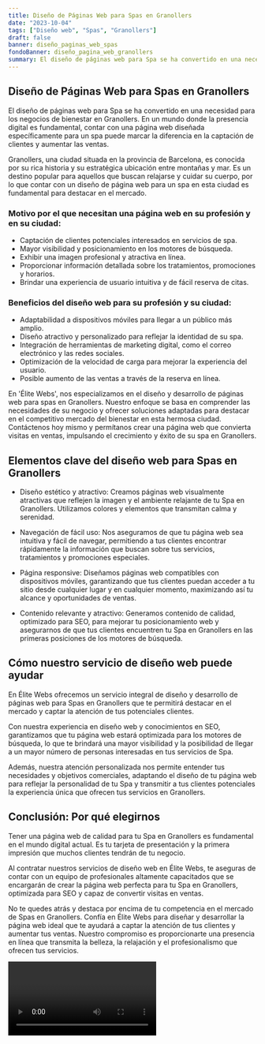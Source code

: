 ```yaml
---
title: Diseño de Páginas Web para Spas en Granollers
date: "2023-10-04"
tags: ["Diseño web", "Spas", "Granollers"]
draft: false
banner: diseño_paginas_web_spas
fondoBanner: diseño_pagina_web_granollers
summary: El diseño de páginas web para Spa se ha convertido en una necesidad para los negocios de bienestar en Granollers. En un mundo donde la presencia digital es fundamental, contar con una página web diseñada específicamente para un spa puede marcar la diferencia en la captación de clientes y aumentar las ventas.
---
```



## Diseño de Páginas Web para Spas en Granollers

El diseño de páginas web para Spa se ha convertido en una necesidad para los negocios de bienestar en Granollers. En un mundo donde la presencia digital es fundamental, contar con una página web diseñada específicamente para un spa puede marcar la diferencia en la captación de clientes y aumentar las ventas.

Granollers, una ciudad situada en la provincia de Barcelona, es conocida por su rica historia y su estratégica ubicación entre montañas y mar. Es un destino popular para aquellos que buscan relajarse y cuidar su cuerpo, por lo que contar con un diseño de página web para un spa en esta ciudad es fundamental para destacar en el mercado.

### Motivo por el que necesitan una página web en su profesión y en su ciudad:

- Captación de clientes potenciales interesados en servicios de spa.
- Mayor visibilidad y posicionamiento en los motores de búsqueda.
- Exhibir una imagen profesional y atractiva en línea.
- Proporcionar información detallada sobre los tratamientos, promociones y horarios.
- Brindar una experiencia de usuario intuitiva y de fácil reserva de citas.

### Beneficios del diseño web para su profesión y su ciudad:

- Adaptabilidad a dispositivos móviles para llegar a un público más amplio.
- Diseño atractivo y personalizado para reflejar la identidad de su spa.
- Integración de herramientas de marketing digital, como el correo electrónico y las redes sociales.
- Optimización de la velocidad de carga para mejorar la experiencia del usuario.
- Posible aumento de las ventas a través de la reserva en línea.

En 'Élite Webs', nos especializamos en el diseño y desarrollo de páginas web para spas en Granollers. Nuestro enfoque se basa en comprender las necesidades de su negocio y ofrecer soluciones adaptadas para destacar en el competitivo mercado del bienestar en esta hermosa ciudad. Contáctenos hoy mismo y permítanos crear una página web que convierta visitas en ventas, impulsando el crecimiento y éxito de su spa en Granollers.

<GifSeo />

<Cta />

## Elementos clave del diseño web para Spas en Granollers

- Diseño estético y atractivo: Creamos páginas web visualmente atractivas que reflejen la imagen y el ambiente relajante de tu Spa en Granollers. Utilizamos colores y elementos que transmitan calma y serenidad.

- Navegación de fácil uso: Nos aseguramos de que tu página web sea intuitiva y fácil de navegar, permitiendo a tus clientes encontrar rápidamente la información que buscan sobre tus servicios, tratamientos y promociones especiales.

- Página responsive: Diseñamos páginas web compatibles con dispositivos móviles, garantizando que tus clientes puedan acceder a tu sitio desde cualquier lugar y en cualquier momento, maximizando así tu alcance y oportunidades de ventas.

- Contenido relevante y atractivo: Generamos contenido de calidad, optimizado para SEO, para mejorar tu posicionamiento web y asegurarnos de que tus clientes encuentren tu Spa en Granollers en las primeras posiciones de los motores de búsqueda.

## Cómo nuestro servicio de diseño web puede ayudar

En Élite Webs ofrecemos un servicio integral de diseño y desarrollo de páginas web para Spas en Granollers que te permitirá destacar en el mercado y captar la atención de tus potenciales clientes.

Con nuestra experiencia en diseño web y conocimientos en SEO, garantizamos que tu página web estará optimizada para los motores de búsqueda, lo que te brindará una mayor visibilidad y la posibilidad de llegar a un mayor número de personas interesadas en tus servicios de Spa.

Además, nuestra atención personalizada nos permite entender tus necesidades y objetivos comerciales, adaptando el diseño de tu página web para reflejar la personalidad de tu Spa y transmitir a tus clientes potenciales la experiencia única que ofrecen tus servicios en Granollers.

## Conclusión: Por qué elegirnos

Tener una página web de calidad para tu Spa en Granollers es fundamental en el mundo digital actual. Es tu tarjeta de presentación y la primera impresión que muchos clientes tendrán de tu negocio.

Al contratar nuestros servicios de diseño web en Élite Webs, te aseguras de contar con un equipo de profesionales altamente capacitados que se encargarán de crear la página web perfecta para tu Spa en Granollers, optimizada para SEO y capaz de convertir visitas en ventas.

No te quedes atrás y destaca por encima de tu competencia en el mercado de Spas en Granollers. Confía en Élite Webs para diseñar y desarrollar la página web ideal que te ayudará a captar la atención de tus clientes y aumentar tus ventas. Nuestro compromiso es proporcionarte una presencia en línea que transmita la belleza, la relajación y el profesionalismo que ofrecen tus servicios.

<Video />

<CtaBot job="Spas" city="Granollers" />

<Gmaps query="Granollers+españa+maps" />
